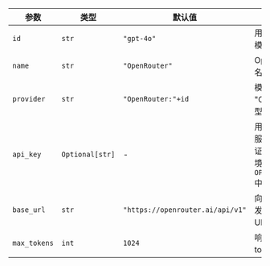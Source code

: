 | 参数    | 类型            | 默认值                          | 描述                                                                                                                           |
| ----------- | --------------- | -------------------------------- | ------------------------------------------------------------------------------------------------------------------------------ |
| `id`        | `str`           | `"gpt-4o"`                       | 用于生成响应的具体模型 ID。                                                                                                    |
| `name`      | `str`           | `"OpenRouter"`                   | OpenRouter 代理的名称标识符。                                                                                                 |
| `provider`  | `str`           | `"OpenRouter:"+id`               | 模型提供者，结合了 "OpenRouter" 和模型 ID。                                                                                     |
| `api_key`   | `Optional[str]` | -                                | 用于向 OpenRouter 服务进行请求身份验证的 API 密钥。从环境变量 `OPENROUTER_API_KEY` 中检索。                                       |
| `base_url`  | `str`           | `"https://openrouter.ai/api/v1"` | 向 OpenRouter 服务发出 API 请求的基础 URL。                                                                                        |
| `max_tokens`| `int`           | `1024`                           | 响应中要生成的最大 token 数。                                                                                                   |